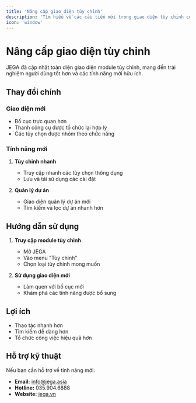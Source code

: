```yaml
---
title: 'Nâng cấp giao diện tùy chỉnh'
description: 'Tìm hiểu về các cải tiến mới trong giao diện tùy chỉnh của JEGA'
icon: 'window'
---
```


# Nâng cấp giao diện tùy chỉnh

JEGA đã cập nhật toàn diện giao diện module tùy chỉnh, mang đến trải nghiệm người dùng tốt hơn và các tính năng mới hữu ích.

## Thay đổi chính

### Giao diện mới
- Bố cục trực quan hơn
- Thanh công cụ được tổ chức lại hợp lý
- Các tùy chọn được nhóm theo chức năng

### Tính năng mới
1. **Tùy chỉnh nhanh**
   - Truy cập nhanh các tùy chọn thông dụng
   - Lưu và tái sử dụng các cài đặt

2. **Quản lý dự án**
   - Giao diện quản lý dự án mới
   - Tìm kiếm và lọc dự án nhanh hơn

## Hướng dẫn sử dụng

1. **Truy cập module tùy chỉnh**
   - Mở JEGA
   - Vào menu "Tùy chỉnh"
   - Chọn loại tùy chỉnh mong muốn

2. **Sử dụng giao diện mới**
   - Làm quen với bố cục mới
   - Khám phá các tính năng được bổ sung

## Lợi ích

- Thao tác nhanh hơn
- Tìm kiếm dễ dàng hơn
- Tổ chức công việc hiệu quả hơn

## Hỗ trợ kỹ thuật

Nếu bạn cần hỗ trợ về tính năng mới:

- **Email:** info@jega.asia
- **Hotline:** 035.904.6888
- **Website:** [jega.vn](https://jega.vn)
